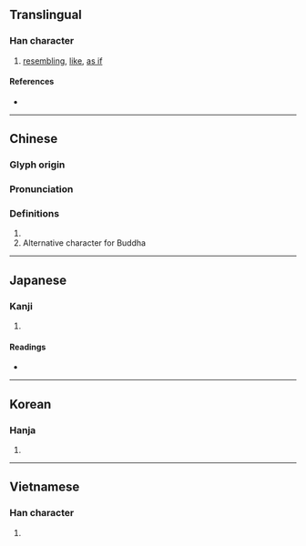 {{also|髴|佛}}
{{character info}}
==Translingual==

===Han character===
{{Han char|rn=60|rad=彳|as=05|sn=8|four=25227|canj=HOLLN|ids=⿰彳弗}}

# [[resembling]], [[like]], [[as if]]

====References====
* {{Han ref|kx=0365.300|dkj=10071|dj=0685.210|hdz=20817.080|uh=5F7F|ud=24447|bh=A9BB|bd=43451}}

----

==Chinese==
{{zh-forms|s=佛|t2=佛}}

===Glyph origin===
{{Han etym}}

===Pronunciation===
{{zh-pron
|m=fú
|c=fat1
|h=pfs=
|md=
|mn=hut
|mn-t=hug4
|w=4feq
|mc=y
|oc=y
|cat=n
}}

===Definitions===
{{zh-hanzi}}

# {{zh-only|彷彿/仿佛}}
#Alternative character for Buddha {{佛}}

----

==Japanese==

===Kanji===
{{ja-kanji|grade=|rs=彳05}}

# {{rfdef|ja|sort=彳05}}

====Readings====
* {{ja-readings
|goon=ほち
|kanon=ふつ
|on=ふち
|kun=にかよ.う, ほのか
}}

----

==Korean==

===Hanja===
{{ko-hanja|hangeul=불|eumhun=|rv=bul|mr=pul|y=pul}}

# {{rfdef|ko|sort=彳05}}

----

==Vietnamese==

===Han character===
{{vi-readings|rs=彳05|reading=phớt}}

# {{rfdef|vi|sort=彳05}}
